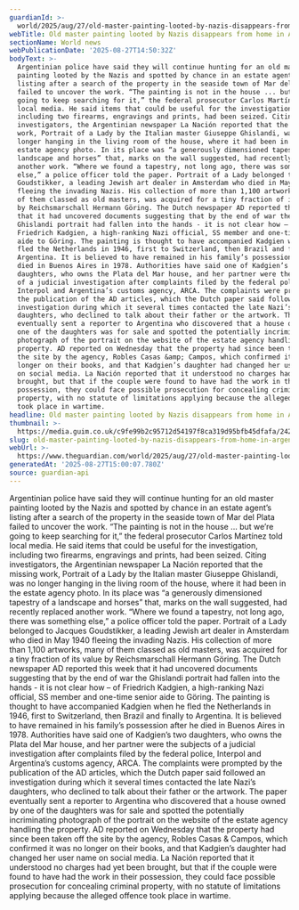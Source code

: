 ```yaml
---
guardianId: >-
  world/2025/aug/27/old-master-painting-looted-by-nazis-disappears-from-home-in-argentina
webTitle: Old master painting looted by Nazis disappears from home in Argentina
sectionName: World news
webPublicationDate: '2025-08-27T14:50:32Z'
bodyText: >-
  Argentinian police have said they will continue hunting for an old master
  painting looted by the Nazis and spotted by chance in an estate agent’s
  listing after a search of the property in the seaside town of Mar del Plata
  failed to uncover the work. “The painting is not in the house ... but we’re
  going to keep searching for it,” the federal prosecutor Carlos Martínez told
  local media. He said items that could be useful for the investigation,
  including two firearms, engravings and prints, had been seized. Citing
  investigators, the Argentinian newspaper La Nación reported that the missing
  work, Portrait of a Lady by the Italian master Giuseppe Ghislandi, was no
  longer hanging in the living room of the house, where it had been in the
  estate agency photo. In its place was “a generously dimensioned tapestry of a
  landscape and horses” that, marks on the wall suggested, had recently replaced
  another work. “Where we found a tapestry, not long ago, there was something
  else,” a police officer told the paper. Portrait of a Lady belonged to Jacques
  Goudstikker, a leading Jewish art dealer in Amsterdam who died in May 1940
  fleeing the invading Nazis. His collection of more than 1,100 artworks, many
  of them classed as old masters, was acquired for a tiny fraction of its value
  by Reichsmarschall Hermann Göring. The Dutch newspaper AD reported this week
  that it had uncovered documents suggesting that by the end of war the
  Ghislandi portrait had fallen into the hands - it is not clear how – of
  Friedrich Kadgien, a high-ranking Nazi official, SS member and one-time senior
  aide to Göring. The painting is thought to have accompanied Kadgien when he
  fled the Netherlands in 1946, first to Switzerland, then Brazil and finally to
  Argentina. It is believed to have remained in his family’s possession after he
  died in Buenos Aires in 1978. Authorities have said one of Kadgien’s two
  daughters, who owns the Plata del Mar house, and her partner were the subjects
  of a judicial investigation after complaints filed by the federal police,
  Interpol and Argentina’s customs agency, ARCA. The complaints were prompted by
  the publication of the AD articles, which the Dutch paper said followed an
  investigation during which it several times contacted the late Nazi’s
  daughters, who declined to talk about their father or the artwork. The paper
  eventually sent a reporter to Argentina who discovered that a house owned by
  one of the daughters was for sale and spotted the potentially incriminating
  photograph of the portrait on the website of the estate agency handling the
  property. AD reported on Wednesday that the property had since been taken off
  the site by the agency, Robles Casas &amp; Campos, which confirmed it was no
  longer on their books, and that Kadgien’s daughter had changed her user name
  on social media. La Nación reported that it understood no charges had yet been
  brought, but that if the couple were found to have had the work in their
  possession, they could face possible prosecution for concealing criminal
  property, with no statute of limitations applying because the alleged offence
  took place in wartime.
headline: Old master painting looted by Nazis disappears from home in Argentina
thumbnail: >-
  https://media.guim.co.uk/c9fe99b2c95712d54197f8ca319d95bfb45dfafa/242_0_906_725/500.jpg
slug: old-master-painting-looted-by-nazis-disappears-from-home-in-argentina
webUrl: >-
  https://www.theguardian.com/world/2025/aug/27/old-master-painting-looted-by-nazis-disappears-from-home-in-argentina
generatedAt: '2025-08-27T15:00:07.780Z'
source: guardian-api
---
```

Argentinian police have said they will continue hunting for an old master painting looted by the Nazis and spotted by chance in an estate agent’s listing after a search of the property in the seaside town of Mar del Plata failed to uncover the work. “The painting is not in the house ... but we’re going to keep searching for it,” the federal prosecutor Carlos Martínez told local media. He said items that could be useful for the investigation, including two firearms, engravings and prints, had been seized. Citing investigators, the Argentinian newspaper La Nación reported that the missing work, Portrait of a Lady by the Italian master Giuseppe Ghislandi, was no longer hanging in the living room of the house, where it had been in the estate agency photo. In its place was “a generously dimensioned tapestry of a landscape and horses” that, marks on the wall suggested, had recently replaced another work. “Where we found a tapestry, not long ago, there was something else,” a police officer told the paper. Portrait of a Lady belonged to Jacques Goudstikker, a leading Jewish art dealer in Amsterdam who died in May 1940 fleeing the invading Nazis. His collection of more than 1,100 artworks, many of them classed as old masters, was acquired for a tiny fraction of its value by Reichsmarschall Hermann Göring. The Dutch newspaper AD reported this week that it had uncovered documents suggesting that by the end of war the Ghislandi portrait had fallen into the hands - it is not clear how – of Friedrich Kadgien, a high-ranking Nazi official, SS member and one-time senior aide to Göring. The painting is thought to have accompanied Kadgien when he fled the Netherlands in 1946, first to Switzerland, then Brazil and finally to Argentina. It is believed to have remained in his family’s possession after he died in Buenos Aires in 1978. Authorities have said one of Kadgien’s two daughters, who owns the Plata del Mar house, and her partner were the subjects of a judicial investigation after complaints filed by the federal police, Interpol and Argentina’s customs agency, ARCA. The complaints were prompted by the publication of the AD articles, which the Dutch paper said followed an investigation during which it several times contacted the late Nazi’s daughters, who declined to talk about their father or the artwork. The paper eventually sent a reporter to Argentina who discovered that a house owned by one of the daughters was for sale and spotted the potentially incriminating photograph of the portrait on the website of the estate agency handling the property. AD reported on Wednesday that the property had since been taken off the site by the agency, Robles Casas &amp; Campos, which confirmed it was no longer on their books, and that Kadgien’s daughter had changed her user name on social media. La Nación reported that it understood no charges had yet been brought, but that if the couple were found to have had the work in their possession, they could face possible prosecution for concealing criminal property, with no statute of limitations applying because the alleged offence took place in wartime.
